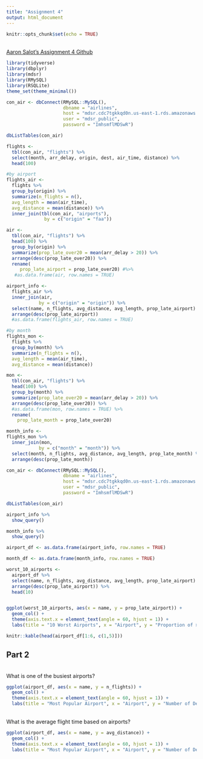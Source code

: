 ```yaml
---
title: "Assignment 4"
output: html_document
---
```


```r
knitr::opts_chunk$set(echo = TRUE)
```

<br> [Aaron Salot's Assignment 4 Github](https://github.com/aaronsalot/Assigment-4)


```r
library(tidyverse) 
library(dbplyr)
library(mdsr) 
library(RMySQL)
library(RSQLite) 
theme_set(theme_minimal())
```

```r
con_air <- dbConnect(RMySQL::MySQL(), 
                     dbname = "airlines", 
                     host = "mdsr.cdc7tgkkqd0n.us-east-1.rds.amazonaws.com", 
                     user = "mdsr_public", 
                     password = "ImhsmflMDSwR")

dbListTables(con_air)
```

```r
flights <-
  tbl(con_air, "flights") %>%
  select(month, arr_delay, origin, dest, air_time, distance) %>%
  head(100)

#by airport
flights_air <- 
  flights %>%
  group_by(origin) %>%
  summarize(n_flights = n(),
  avg_length = mean(air_time),
  avg_distance = mean(distance)) %>% 
  inner_join(tbl(con_air, "airports"), 
              by = c("origin" = "faa"))
```
```r
air <- 
  tbl(con_air, "flights") %>% 
  head(100) %>% 
  group_by(origin) %>% 
  summarize(prop_late_over20 = mean(arr_delay > 20)) %>% 
  arrange(desc(prop_late_over20)) %>%
  rename(
     prop_late_airport = prop_late_over20) #%>%
   #as.data.frame(air, row.names = TRUE)

airport_info <-
  flights_air %>%
  inner_join(air,
            by = c("origin" = "origin")) %>%
  select(name, n_flights, avg_distance, avg_length, prop_late_airport) %>%
  arrange(desc(prop_late_airport))
  #as.data.frame(flights_air, row.names = TRUE)

#by month
flights_mon <- 
  flights %>%
  group_by(month) %>%
  summarize(n_flights = n(),
  avg_length = mean(air_time),
  avg_distance = mean(distance)) 

mon <- 
  tbl(con_air, "flights") %>% 
  head(100) %>% 
  group_by(month) %>% 
  summarize(prop_late_over20 = mean(arr_delay > 20)) %>% 
  arrange(desc(prop_late_over20)) %>%
  #as.data.frame(mon, row.names = TRUE) %>%
  rename(
    prop_late_month = prop_late_over20)

month_info <-
flights_mon %>%
  inner_join(mon,
            by = c("month" = "month")) %>%
  select(month, n_flights, avg_distance, avg_length, prop_late_month) %>%
  arrange(desc(prop_late_month))
```

```r
con_air <- dbConnect(RMySQL::MySQL(), 
                     dbname = "airlines", 
                     host = "mdsr.cdc7tgkkqd0n.us-east-1.rds.amazonaws.com", 
                     user = "mdsr_public", 
                     password = "ImhsmflMDSwR")

dbListTables(con_air)
```
```r
airport_info %>% 
  show_query()
```
```r
month_info %>% 
  show_query()
```
```r
airport_df <- as.data.frame(airport_info, row.names = TRUE)
```

```r
month_df <- as.data.frame(month_info, row.names = TRUE)
```

```r
worst_10_airports <-
  airport_df %>%
  select(name, n_flights, avg_distance, avg_length, prop_late_airport) %>%
  arrange(desc(prop_late_airport)) %>%
  head(10)


ggplot(worst_10_airports, aes(x = name, y = prop_late_airport)) + 
  geom_col() +
  theme(axis.text.x = element_text(angle = 60, hjust = 1)) +
  labs(title = "10 Worst Airports", x = "Airport", y = "Proportion of >20 mins late")
```

```r
knitr::kable(head(airport_df[1:6, c(1,5)]))
```

## Part 2

<br> What is one of the busiest airports?

```r
ggplot(airport_df, aes(x = name, y = n_flights)) + 
  geom_col() +
  theme(axis.text.x = element_text(angle = 60, hjust = 1)) +
  labs(title = "Most Popular Airport", x = "Airport", y = "Number of Departures")
```

<br> What is the average flight time based on airports?

```r
ggplot(airport_df, aes(x = name, y = avg_distance)) + 
  geom_col() +
  theme(axis.text.x = element_text(angle = 60, hjust = 1)) +
  labs(title = "Most Popular Airport", x = "Airport", y = "Number of Departures")
```

